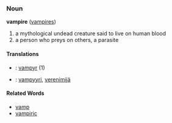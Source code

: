===Noun===
'''vampire''' ([[vampires]])

#a mythological undead creature said to live on human blood
#a person who preys on others, a parasite

====Translations====
*{{msg:da}}: [[vampyr]] (1)
*{{msg:fi}}: [[vampyyri]], [[verenimijä]]

====Related Words====
*[[vamp]]
*[[vampiric]]